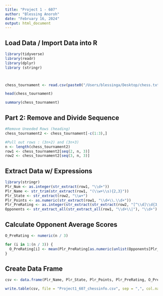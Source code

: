 ```yaml
---
title: "Project 1 - 607"
author: "Blessing Anoroh"
date: "February 16, 2024"
output: html_document
---
```


## Load Data / Import Data into R
 
```r
library(tidyverse)
library(readr)
library(dplyr)
library (stringr)



chess_tournament <- read.csv(paste0("/Users/blessinga/Desktop/chess.txt"), header=F)

head(chess_tournament)

summary(chess_tournament) 


```

## Part 2: Remove and Divide Sequence

```r
#Remove Uneeded Rows (heading)
chess_tournament2 <- chess_tournament[-c(1:3),]

#Pull out rows : (3n+2) and (3n+3)
n <- length(chess_tournament2)
row1 <- chess_tournament2[seq(2, n, 3)]
row2 <- chess_tournament2[seq(3, n, 3)]

```


## Extract Data w/ Expressions

```r
library(stringr)
Plr_Num <- as.integer(str_extract(row1, "\\d+"))
Plr_Name <- str_trim(str_extract(row1, "(\\w+\\s){2,3}"))
Plr_State <- str_extract(row2, "\\w+")
Plr_Points <- as.numeric(str_extract(row1, "\\d+\\.\\d+"))
Plr_PreRating <- as.integer(str_extract(str_extract(row2, "[^\\d]\\d{3,4}[^\\d]"), "\\d+"))
Opponents <- str_extract_all(str_extract_all(row1, "\\d+\\|"), "\\d+")
``` 
 
## Calculate Opponent Average Scores

```r
O_PreRating <- numeric(n / 3)

for (i in 1:(n / 3)) { 
  O_PreRating[i] <- mean(Plr_PreRating[as.numeric(unlist(Opponents[Plr_Num[i]]))]) 
}
```

## Create Data Frame

```r
csv <- data.frame(Plr_Name, Plr_State, Plr_Points, Plr_PreRating, O_PreRating); csv
```

```r
write.table(csv, file = "Project1_607_chessinfo.csv", sep = ",", col.names = T)
```

